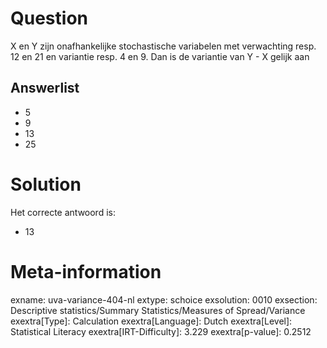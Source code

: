 Question
========

X en Y zijn onafhankelijke stochastische variabelen met verwachting
resp. 12 en 21 en variantie resp. 4 en 9. Dan is de variantie van Y - X
gelijk aan

Answerlist
----------

* 5
* 9
* 13
* 25

Solution
========

Het correcte antwoord is: 

* 13

Meta-information
================
exname: uva-variance-404-nl
extype: schoice
exsolution: 0010
exsection: Descriptive statistics/Summary Statistics/Measures of Spread/Variance
exextra[Type]: Calculation
exextra[Language]: Dutch
exextra[Level]: Statistical Literacy
exextra[IRT-Difficulty]: 3.229
exextra[p-value]: 0.2512
